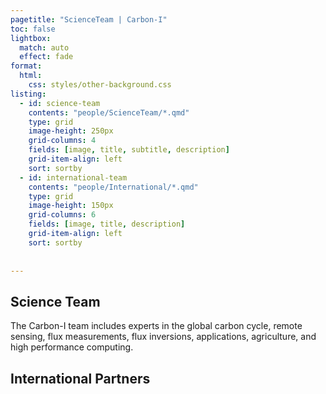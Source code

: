 ```yaml
---
pagetitle: "ScienceTeam | Carbon-I"
toc: false
lightbox:
  match: auto
  effect: fade
format:
  html:
    css: styles/other-background.css
listing:
  - id: science-team
    contents: "people/ScienceTeam/*.qmd"
    type: grid
    image-height: 250px
    grid-columns: 4
    fields: [image, title, subtitle, description]
    grid-item-align: left
    sort: sortby
  - id: international-team
    contents: "people/International/*.qmd"
    type: grid
    image-height: 150px
    grid-columns: 6
    fields: [image, title, description]
    grid-item-align: left
    sort: sortby
 
  
---
```




## Science Team

::: {.callout-note}
The Carbon-I team includes experts in the global carbon cycle, remote sensing, flux measurements, flux inversions, applications, agriculture, and high performance computing.
:::


:::{#science-team}
:::

## International Partners

:::{#international-team}
:::


